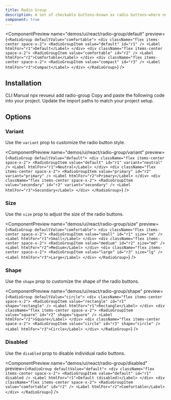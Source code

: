 ```yaml
---
title: Radio Group
description: A set of checkable buttons—known as radio buttons—where no more than one of the buttons can be checked at a time.
component: true
---
```


<ComponentPreview
  name="demos/ui/react/radio-group/default"
  preview={`<RadioGroup defaultValue="comfortable">
    <div className="flex items-center space-x-2">
      <RadioGroupItem value="default" id="r1" />
      <Label htmlFor="r1">Default</Label>
    </div>
    <div className="flex items-center space-x-2">
      <RadioGroupItem value="comfortable" id="r2" />
      <Label htmlFor="r2">Comfortable</Label>
    </div>
    <div className="flex items-center space-x-2">
      <RadioGroupItem value="compact" id="r3" />
      <Label htmlFor="r3">Compact</Label>
    </div>
  </RadioGroup>`}
/>

## Installation

<Tabs defaultValue="cli">
<TabsList>
<TabsTrigger value="cli">
CLI
</TabsTrigger>
<TabsTrigger value="manual">  
Manual
</TabsTrigger>
</TabsList>

<TabsContent value="cli">
<Bash>
<BashCommand>npx</BashCommand> revueui add radio-group
</Bash>
</TabsContent>

<TabsContent value="manual">
<Steps>
  <Step>Copy and paste the following code into your project.</Step>
  <ComponentSource
    name={["ui/react/radio-group"]}
    extension={["tsx"]}
  />
  <Step>Update the import paths to match your project setup.</Step>
</Steps>
</TabsContent>
</Tabs>

## Options

### Variant

Use the `variant` prop to customize the radio button style.

<ComponentPreview
  name="demos/ui/react/radio-group/variant"
  preview={`<RadioGroup defaultValue="default">
    <div className="flex items-center space-x-2">
      <RadioGroupItem value="default" id="r1" variant="neutral" />
      <Label htmlFor="r1">Neutral</Label>
    </div>
    <div className="flex items-center space-x-2">
      <RadioGroupItem value="primary" id="r2" variant="primary" />
      <Label htmlFor="r2">Primary</Label>
    </div>
    <div className="flex items-center space-x-2">
      <RadioGroupItem value="secondary" id="r3" variant="secondary" />
      <Label htmlFor="r3">Secondary</Label>
    </div>
  </RadioGroup>`}
/>

### Size

Use the `size` prop to adjust the size of the radio buttons.

<ComponentPreview
  name="demos/ui/react/radio-group/size"
  preview={`<RadioGroup defaultValue="comfortable">
    <div className="flex items-center space-x-2">
      <RadioGroupItem value="small" id="r1" size="sm" />
      <Label htmlFor="r1">Small</Label>
    </div>
    <div className="flex items-center space-x-2">
      <RadioGroupItem value="medium" id="r2" size="md" />
      <Label htmlFor="r2">Medium</Label>
    </div>
    <div className="flex items-center space-x-2">
      <RadioGroupItem value="large" id="r3" size="lg" />
      <Label htmlFor="r3">Large</Label>
    </div>
  </RadioGroup>`}
/>

### Shape

Use the `shape` prop to customize the shape of the radio buttons.

<ComponentPreview
  name="demos/ui/react/radio-group/shape"
  preview={`<RadioGroup defaultValue="circle">
    <div className="flex items-center space-x-2">
      <RadioGroupItem value="rectangle" id="r1" shape="rectangle" />
      <Label htmlFor="r1">Rectangle</Label>
    </div>
    <div className="flex items-center space-x-2">
      <RadioGroupItem value="square" id="r2" shape="square" />
      <Label htmlFor="r2">Square</Label>
    </div>
    <div className="flex items-center space-x-2">
      <RadioGroupItem value="circle" id="r3" shape="circle" />
      <Label htmlFor="r3">Circle</Label>
    </div>
  </RadioGroup>`}
/>

### Disabled

Use the `disabled` prop to disable individual radio buttons.

<ComponentPreview
  name="demos/ui/react/radio-group/disabled"
  preview={`<RadioGroup defaultValue="default">
    <div className="flex items-center space-x-2">
      <RadioGroupItem value="default" id="r1" disabled />
      <Label htmlFor="r1">Default (disabled)</Label>
    </div>
    <div className="flex items-center space-x-2">
      <RadioGroupItem value="comfortable" id="r2" />
      <Label htmlFor="r2">Comfortable</Label>
    </div>
  </RadioGroup>`}
/>

